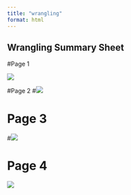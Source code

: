 ```yaml
---
title: "wrangling"
format: html
---
```


## Wrangling Summary Sheet

#Page 1

![](page1downloads.png)

#Page 2
#![](page2downloads.png)


# Page 3
#![](page3downloads.png)



# Page 4

![](page4downloads.png)
